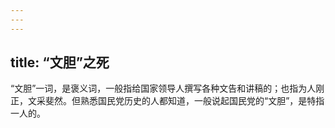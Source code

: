 ```yaml
---
---
---
```

title: “文胆”之死
---




“文胆”一词，是褒义词，一般指给国家领导人撰写各种文告和讲稿的；也指为人刚正，文采斐然。但熟悉国民党历史的人都知道，一般说起国民党的“文胆”，是特指一人的。